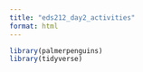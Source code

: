```yaml
---
title: "eds212_day2_activities"
format: html
---
```


```r
library(palmerpenguins)
library(tidyverse)


```

